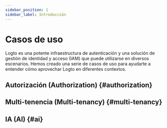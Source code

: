 ```yaml
---
sidebar_position: 1
sidebar_label: Introducción
---
```



# Casos de uso

Logto es una potente infraestructura de autenticación y una solución de gestión de identidad y acceso (IAM) que puede utilizarse en diversos escenarios. Hemos creado una serie de casos de uso para ayudarte a entender cómo aprovechar Logto en diferentes contextos.

## Autorización (Authorization) \{#authorization}

<AuthorizationCatalog headingLevel={3} />

## Multi-tenencia (Multi-tenancy) \{#multi-tenancy}

<MultiTenancyCatalog headingLevel={3} />

## IA (AI) \{#ai}

<AiCatalog headingLevel={3} />

